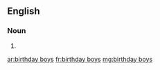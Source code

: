 ==English==

===Noun===
{{head|en|plural|head=[[birthday]] [[boy]]s}}

# {{plural of|birthday boy|lang=en|nocat=1}}

[[ar:birthday boys]]
[[fr:birthday boys]]
[[mg:birthday boys]]